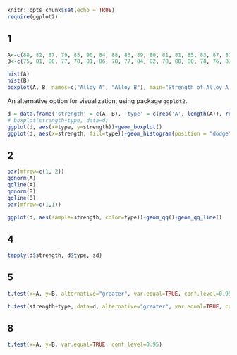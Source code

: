 ```r
knitr::opts_chunk$set(echo = TRUE)
require(ggplot2)
```

## 1
```r
A<-c(88, 82, 87, 79, 85, 90, 84, 88, 83, 89, 80, 81, 81, 85, 83, 87, 82, 80, 79, 78)
B<-c(75, 81, 80, 77, 78, 81, 86, 78, 77, 84, 82, 78, 80, 80, 78, 76, 83, 85, 76, 79)

hist(A)
hist(B)
boxplot(A, B, names=c("Alloy A", "Alloy B"), main="Strength of Alloy A and B")
```

An alternative option for visualization, using package `ggplot2`.
```r
d = data.frame('strength' = c(A, B), 'type' = c(rep('A', length(A)), rep('B', length(B))))
# boxplot(strength~type, data=d)
ggplot(d, aes(x=type, y=strength))+geom_boxplot()
ggplot(d, aes(x=strength, fill=type))+geom_histogram(position = "dodge", binwidth = 1)
```

## 2
```r
par(mfrow=c(1, 2)) 
qqnorm(A) 
qqline(A) 
qqnorm(B) 
qqline(B) 
par(mfrow=c(1,1))
```

```r
ggplot(d, aes(sample=strength, color=type))+geom_qq()+geom_qq_line()
```

## 4
```r
tapply(d$strength, d$type, sd)
```

## 5
```r
t.test(x=A, y=B, alternative="greater", var.equal=TRUE, conf.level=0.95)
```

```r
t.test(strength~type, data=d, alternative="greater", var.equal=TRUE, conf.level=0.95)
```

## 8
```r
t.test(x=A, y=B, var.equal=TRUE, conf.level=0.95)
```

